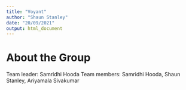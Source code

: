 ```yaml
---
title: "Voyant"
author: "Shaun Stanley"
date: "20/09/2021"
output: html_document
---
```


# About the Group

Team leader: Samridhi Hooda
Team members: Samridhi Hooda, Shaun Stanley, Ariyamala Sivakumar







